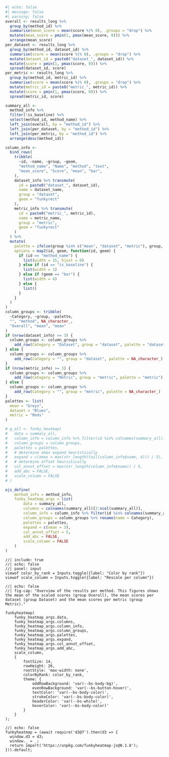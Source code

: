 
```r
#| echo: false
#| message: false
#| warning: false
overall <- results_long %>%
  group_by(method_id) %>%
  summarise(mean_score = mean(score %|% 0), .groups = "drop") %>%
  mutate(mean_score = pmin(1, pmax(mean_score, 0))) %>%
  arrange(mean_score)
per_dataset <- results_long %>%
  group_by(method_id, dataset_id) %>%
  summarise(score = mean(score %|% 0), .groups = "drop") %>%
  mutate(dataset_id = paste0("dataset_", dataset_id)) %>%
  mutate(score = pmin(1, pmax(score, 0))) %>%
  spread(dataset_id, score)
per_metric <- results_long %>%
  group_by(method_id, metric_id) %>%
  summarise(score = mean(score %|% 0), .groups = "drop") %>%
  mutate(metric_id = paste0("metric_", metric_id)) %>%
  mutate(score = pmin(1, pmax(score, 0))) %>%
  spread(metric_id, score)

summary_all <-
  method_info %>%
  filter(!is_baseline) %>%
  select(method_id, method_name) %>%
  left_join(overall, by = "method_id") %>%
  left_join(per_dataset, by = "method_id") %>%
  left_join(per_metric, by = "method_id") %>%
  arrange(desc(method_id))

column_info <-
  bind_rows(
    tribble(
      ~id, ~name, ~group, ~geom,
      "method_name", "Name", "method", "text",
      "mean_score", "Score", "mean", "bar",
    ),
    dataset_info %>% transmute(
      id = paste0("dataset_", dataset_id),
      name = dataset_name,
      group = "dataset",
      geom = "funkyrect"
    ),
    metric_info %>% transmute(
      id = paste0("metric_", metric_id),
      name = metric_name,
      group = "metric",
      geom = "funkyrect"
    )
  ) %>%
  mutate(
    palette = ifelse(group %in% c("mean", "dataset", "metric"), group, NA_character_),
    options = map2(id, geom, function(id, geom) {
      if (id == "method_name") {
        list(width = 15, hjust = 0)
      } else if (id == "is_baseline") {
        list(width = 1)
      } else if (geom == "bar") {
        list(width = 4)
      } else {
        list()
      }
    }
  )
)
column_groups <- tribble(
  ~Category, ~group, ~palette,
  "", "method", NA_character_,
  "Overall", "mean", "mean"
)
if (nrow(dataset_info) >= 3) {
  column_groups <- column_groups %>%
    add_row(Category = "Dataset", group = "dataset", palette = "dataset")
} else {
  column_groups <- column_groups %>%
    add_row(Category = "", group = "dataset", palette = NA_character_)
}
if (nrow(metric_info) >= 3) {
  column_groups <- column_groups %>%
    add_row(Category = "Metric", group = "metric", palette = "metric")
} else {
  column_groups <- column_groups %>%
    add_row(Category = "", group = "metric", palette = NA_character_)
}
palettes <- list(
  mean = "Greys",
  dataset = "Blues",
  metric = "Reds"
)

# g_all <- funky_heatmap(
#   data = summary_all,
#   column_info = column_info %>% filter(id %in% colnames(summary_all)),
#   column_groups = column_groups,
#   palettes = palettes,
#   # determine xmax expand heuristically
#   expand = c(xmax = max(str_length(tail(column_info$name, 4))) / 5),
#   # determine offset heuristically
#   col_annot_offset = max(str_length(column_info$name)) / 5,
#   add_abc = FALSE,
#   scale_column = FALSE
# )

ojs_define(
    method_info = method_info,
    funky_heatmap_args = list(
        data = summary_all,
        columns = colnames(summary_all)[2:ncol(summary_all)],
        column_info = column_info %>% filter(id %in% colnames(summary_all)),
        column_groups = column_groups %>% rename(name = Category),
        palettes = palettes,
        expand = c(xmax = 3),
        col_annot_offset = 5,
        add_abc = FALSE,
        scale_column = FALSE
    )
)
```

```ojs
//| include: true
//| echo: false
//| panel: input
viewof color_by_rank = Inputs.toggle({label: "Color by rank"})
viewof scale_column = Inputs.toggle({label: "Rescale per column"})
```

```ojs
//| echo: false
//| fig-cap: "Overview of the results per method. This figures shows the mean of the scaled scores (group Overall), the mean scores per dataset (group Dataset) and the mean scores per metric (group Metric)."

funkyheatmap(
    funky_heatmap_args.data,
    funky_heatmap_args.columns,
    funky_heatmap_args.column_info,
    funky_heatmap_args.column_groups,
    funky_heatmap_args.palettes,
    funky_heatmap_args.expand,
    funky_heatmap_args.col_annot_offset,
    funky_heatmap_args.add_abc,
    scale_column,
    {
        fontSize: 14,
        rowHeight: 26,
        rootStyle: 'max-width: none',
        colorByRank: color_by_rank,
        theme: {
            oddRowBackground: 'var(--bs-body-bg)',
            evenRowBackground: 'var(--bs-button-hover)',
            textColor: 'var(--bs-body-color)',
            strokeColor: 'var(--bs-body-color)',
            headerColor: 'var(--bs-white)',
            hoverColor: 'var(--bs-body-color)'
        }
    }
);
```

```ojs
//| echo: false
funkyheatmap = (await require('d3@7').then(d3 => {
  window.d3 = d3;
  window._ = _;
  return import('https://unpkg.com/funkyheatmap-js@0.1.8');
})).default;
```
